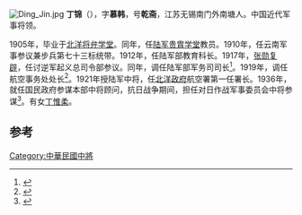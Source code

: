 [[File:Ding_Jin.jpg|thumb]]
'''丁锦'''（{{bd|1879年||？}}），字'''慕韩'''，号'''乾斋'''，江苏无锡南门外南塘人。中国近代军事将领。

1905年，毕业于[[北洋将弁学堂|北洋将弁学堂]]。同年，任[[陆军贵胄学堂|陆军贵胄学堂]]教员。1910年，任云南军事参议兼步兵第七十三标统带。1912年，任陆军部教育科长。1917年，[[张勋复辟|张勋复辟]]，任讨逆军起义总司令部参议。同年，调任陆军部军务司司长<ref>{{cite book|title=文史资料存稿选编 军事机构 (下)|url=http://books.google.com/books?id=ZgQ9AAAAMAAJ|year=2002|publisher=中国文史出版社|pages=222–223}}</ref>。1919年，调任航空事务处处长<ref name="高晓星时平1992">{{cite book|author1=高晓星|author2=时平|title=民国空军的航迹|url=http://books.google.com/books?id=SSi8AAAAIAAJ|year=1992|publisher=海潮出版社|pages=20–21}}</ref>。1921年授陆军中将，任[[北洋政府|北洋政府]]航空署第一任署长。1936年，就任国民政府参谋本部中将顾问，抗日战争期间，担任对日作战军事委员会中将参谋<ref name="莫建来2004">{{cite book|author=莫建来|title=皖系军阀统治史稿|url=http://books.google.com/books?id=GeFTAAAAIAAJ|year=2004|publisher=天津古籍出版社|isbn=978-7-80696-164-3|page=160}}</ref>。有女[[丁惟柔|丁惟柔]]。

==参考==
{{reflist}}
{{中国军事人物小作品}}

[[Category:中華民國中將|Category:中華民國中將]]